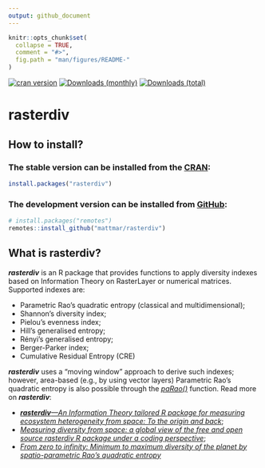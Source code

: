 ```yaml
---
output: github_document
---
```


<!-- README.md is generated from README.Rmd. Please edit that file -->

```r
knitr::opts_chunk$set(
  collapse = TRUE,
  comment = "#>",
  fig.path = "man/figures/README-"
)
```
<!-- badges: start -->
[![cran version](http://www.r-pkg.org/badges/version/rasterdiv)](https://cran.r-project.org/package=rasterdiv)
[![Downloads (monthly)](https://cranlogs.r-pkg.org/badges/last-month/rasterdiv?color=brightgreen)](https://cranlogs.r-pkg.org/badges/last-month/rasterdiv)
[![Downloads (total)](https://cranlogs.r-pkg.org/badges/grand-total/rasterdiv?color=brightgreen)](https://www.r-pkg.org/pkg/rasterdiv)

<!-- badges: end -->

# rasterdiv

## How to install?

### The stable version can be installed from the [CRAN](https://cran.microsoft.com/):

```r
install.packages("rasterdiv")
```

### The development version can be installed from [GitHub](https://github.com/):

```r
# install.packages("remotes")
remotes::install_github("mattmar/rasterdiv")
```

## What is rasterdiv?

*__rasterdiv__* is an R package that provides functions to apply diversity indexes based on Information Theory on RasterLayer or numerical matrices. Supported indexes are:

- Parametric Rao’s quadratic entropy (classical and multidimensional);
- Shannon's diversity index;
- Pielou's evenness index;
- Hill's generalised entropy;
- Rényi's generalised entropy;
- Berger-Parker index;
- Cumulative Residual Entropy (CRE)

*__rasterdiv__* uses a "moving window" approach to derive such indexes; however, area-based (e.g., by using vector layers) Parametric Rao’s quadratic entropy is also possible through the [*paRao()*](https://mattmar.github.io/rasterdiv/articles/rasterdiv_area_based_Rao.html) function. Read more on *__rasterdiv__*:

- [*__rasterdiv__—An Information Theory tailored R package for measuring ecosystem heterogeneity from space: To the origin and back*](https://besjournals.onlinelibrary.wiley.com/doi/full/10.1111/2041-210X.13583);
- [*Measuring diversity from space: a global view of the free and open source rasterdiv R package under a coding perspective*](https://link.springer.com/article/10.1007/s42974-021-00042-x);
- [*From zero to infinity: Minimum to maximum diversity of the planet by spatio-parametric Rao’s quadratic entropy*](https://onlinelibrary.wiley.com/doi/full/10.1111/geb.13270)
